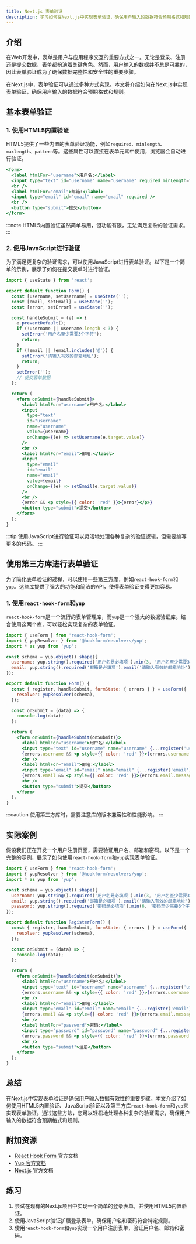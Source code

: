 ```yaml
---
title: Next.js 表单验证
description: 学习如何在Next.js中实现表单验证，确保用户输入的数据符合预期格式和规则。
---
```


## 介绍

在Web开发中，表单是用户与应用程序交互的重要方式之一。无论是登录、注册还是提交数据，表单都扮演着关键角色。然而，用户输入的数据并不总是可靠的，因此表单验证成为了确保数据完整性和安全性的重要步骤。

在Next.js中，表单验证可以通过多种方式实现。本文将介绍如何在Next.js中实现表单验证，确保用户输入的数据符合预期格式和规则。

## 基本表单验证

### 1. 使用HTML5内置验证

HTML5提供了一些内置的表单验证功能，例如`required`、`minlength`、`maxlength`、`pattern`等。这些属性可以直接在表单元素中使用，浏览器会自动进行验证。

```jsx
<form>
  <label htmlFor="username">用户名:</label>
  <input type="text" id="username" name="username" required minLength="3" maxLength="20" />
  <br />
  <label htmlFor="email">邮箱:</label>
  <input type="email" id="email" name="email" required />
  <br />
  <button type="submit">提交</button>
</form>
```

:::note
HTML5内置验证虽然简单易用，但功能有限，无法满足复杂的验证需求。
:::

### 2. 使用JavaScript进行验证

为了满足更复杂的验证需求，可以使用JavaScript进行表单验证。以下是一个简单的示例，展示了如何在提交表单时进行验证。

```jsx
import { useState } from 'react';

export default function Form() {
  const [username, setUsername] = useState('');
  const [email, setEmail] = useState('');
  const [error, setError] = useState('');

  const handleSubmit = (e) => {
    e.preventDefault();
    if (!username || username.length < 3) {
      setError('用户名至少需要3个字符');
      return;
    }
    if (!email || !email.includes('@')) {
      setError('请输入有效的邮箱地址');
      return;
    }
    setError('');
    // 提交表单数据
  };

  return (
    <form onSubmit={handleSubmit}>
      <label htmlFor="username">用户名:</label>
      <input
        type="text"
        id="username"
        name="username"
        value={username}
        onChange={(e) => setUsername(e.target.value)}
      />
      <br />
      <label htmlFor="email">邮箱:</label>
      <input
        type="email"
        id="email"
        name="email"
        value={email}
        onChange={(e) => setEmail(e.target.value)}
      />
      <br />
      {error && <p style={{ color: 'red' }}>{error}</p>}
      <button type="submit">提交</button>
    </form>
  );
}
```

:::tip
使用JavaScript进行验证可以灵活地处理各种复杂的验证逻辑，但需要编写更多的代码。
:::

## 使用第三方库进行表单验证

为了简化表单验证的过程，可以使用一些第三方库，例如`react-hook-form`和`yup`。这些库提供了强大的功能和简洁的API，使得表单验证变得更加容易。

### 1. 使用`react-hook-form`和`yup`

`react-hook-form`是一个流行的表单管理库，而`yup`是一个强大的数据验证库。结合使用这两个库，可以轻松实现复杂的表单验证。

```jsx
import { useForm } from 'react-hook-form';
import { yupResolver } from '@hookform/resolvers/yup';
import * as yup from 'yup';

const schema = yup.object().shape({
  username: yup.string().required('用户名是必填项').min(3, '用户名至少需要3个字符'),
  email: yup.string().required('邮箱是必填项').email('请输入有效的邮箱地址'),
});

export default function Form() {
  const { register, handleSubmit, formState: { errors } } = useForm({
    resolver: yupResolver(schema),
  });

  const onSubmit = (data) => {
    console.log(data);
  };

  return (
    <form onSubmit={handleSubmit(onSubmit)}>
      <label htmlFor="username">用户名:</label>
      <input type="text" id="username" name="username" {...register('username')} />
      {errors.username && <p style={{ color: 'red' }}>{errors.username.message}</p>}
      <br />
      <label htmlFor="email">邮箱:</label>
      <input type="email" id="email" name="email" {...register('email')} />
      {errors.email && <p style={{ color: 'red' }}>{errors.email.message}</p>}
      <br />
      <button type="submit">提交</button>
    </form>
  );
}
```

:::caution
使用第三方库时，需要注意库的版本兼容性和性能影响。
:::

## 实际案例

假设我们正在开发一个用户注册页面，需要验证用户名、邮箱和密码。以下是一个完整的示例，展示了如何使用`react-hook-form`和`yup`实现表单验证。

```jsx
import { useForm } from 'react-hook-form';
import { yupResolver } from '@hookform/resolvers/yup';
import * as yup from 'yup';

const schema = yup.object().shape({
  username: yup.string().required('用户名是必填项').min(3, '用户名至少需要3个字符'),
  email: yup.string().required('邮箱是必填项').email('请输入有效的邮箱地址'),
  password: yup.string().required('密码是必填项').min(6, '密码至少需要6个字符'),
});

export default function RegisterForm() {
  const { register, handleSubmit, formState: { errors } } = useForm({
    resolver: yupResolver(schema),
  });

  const onSubmit = (data) => {
    console.log(data);
  };

  return (
    <form onSubmit={handleSubmit(onSubmit)}>
      <label htmlFor="username">用户名:</label>
      <input type="text" id="username" name="username" {...register('username')} />
      {errors.username && <p style={{ color: 'red' }}>{errors.username.message}</p>}
      <br />
      <label htmlFor="email">邮箱:</label>
      <input type="email" id="email" name="email" {...register('email')} />
      {errors.email && <p style={{ color: 'red' }}>{errors.email.message}</p>}
      <br />
      <label htmlFor="password">密码:</label>
      <input type="password" id="password" name="password" {...register('password')} />
      {errors.password && <p style={{ color: 'red' }}>{errors.password.message}</p>}
      <br />
      <button type="submit">注册</button>
    </form>
  );
}
```

## 总结

在Next.js中实现表单验证是确保用户输入数据有效性的重要步骤。本文介绍了如何使用HTML5内置验证、JavaScript验证以及第三方库`react-hook-form`和`yup`来实现表单验证。通过这些方法，您可以轻松地处理各种复杂的验证需求，确保用户输入的数据符合预期格式和规则。

## 附加资源

- [React Hook Form 官方文档](https://react-hook-form.com/)
- [Yup 官方文档](https://github.com/jquense/yup)
- [Next.js 官方文档](https://nextjs.org/docs)

## 练习

1. 尝试在现有的Next.js项目中实现一个简单的登录表单，并使用HTML5内置验证。
2. 使用JavaScript验证扩展登录表单，确保用户名和密码符合特定规则。
3. 使用`react-hook-form`和`yup`实现一个用户注册表单，验证用户名、邮箱和密码。
